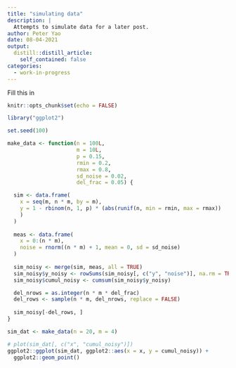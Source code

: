 ```yaml
---
title: "simulating data"
description: |
  Attempts to simulate data for a later post.
author: Peter Yao
date: 08-04-2021
output:
  distill::distill_article:
    self_contained: false
categories:
  - work-in-progress
---
```


Fill this in

```r
knitr::opts_chunk$set(echo = FALSE)
```

```r
library("ggplot2")
```


```r
set.seed(100)

make_data <- function(n = 100L,
                      m = 10L,
                      p = 0.15,
                      rmin = 0.2,
                      rmax = 0.8,
                      sd_noise = 0.02,
                      del_frac = 0.05) {

  sim <- data.frame(
    x = seq(m, n * m, by = m),
    y = 1 - rbinom(n, 1, p) * (abs(runif(n, min = rmin, max = rmax))
    )
  )
  
  meas <- data.frame(
    x = 0:(n * m),
    noise = rnorm((n * m) + 1, mean = 0, sd = sd_noise)
  )
  
  sim_noisy <- merge(sim, meas, all = TRUE)
  sim_noisy$y_noisy <- rowSums(sim_noisy[, c("y", "noise")], na.rm = TRUE)
  sim_noisy$cumul_noisy <- cumsum(sim_noisy$y_noisy)

  del_nrows = as.integer(n * m * del_frac)
  del_rows <- sample(n * m, del_nrows, replace = FALSE)
  
  sim_noisy[-del_rows, ]
}

sim_dat <- make_data(n = 20, m = 4)

# plot(sim_dat[, c("x", "cumul_noisy")])
ggplot2::ggplot(sim_dat, ggplot2::aes(x = x, y = cumul_noisy)) +
  ggplot2::geom_point()
```
